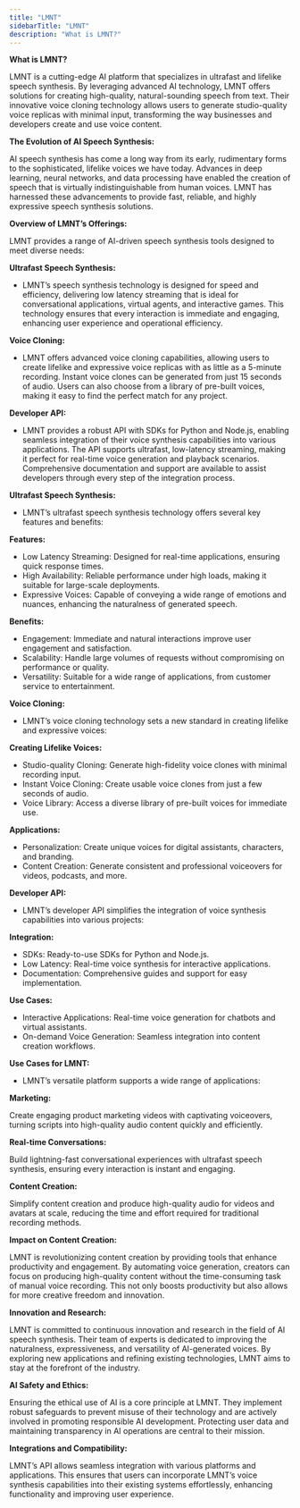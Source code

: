 ```yaml
---
title: "LMNT"
sidebarTitle: "LMNT"
description: "What is LMNT?"
---
```


**What is LMNT?**

LMNT is a cutting-edge AI platform that specializes in ultrafast and lifelike speech synthesis. By leveraging advanced AI technology, LMNT offers solutions for creating high-quality, natural-sounding speech from text. Their innovative voice cloning technology allows users to generate studio-quality voice replicas with minimal input, transforming the way businesses and developers create and use voice content.

**The Evolution of AI Speech Synthesis:**

AI speech synthesis has come a long way from its early, rudimentary forms to the sophisticated, lifelike voices we have today. Advances in deep learning, neural networks, and data processing have enabled the creation of speech that is virtually indistinguishable from human voices. LMNT has harnessed these advancements to provide fast, reliable, and highly expressive speech synthesis solutions.

**Overview of LMNT’s Offerings:**

LMNT provides a range of AI-driven speech synthesis tools designed to meet diverse needs:

**Ultrafast Speech Synthesis:**

- LMNT’s speech synthesis technology is designed for speed and efficiency, delivering low latency streaming that is ideal for conversational applications, virtual agents, and interactive games. This technology ensures that every interaction is immediate and engaging, enhancing user experience and operational efficiency.


**Voice Cloning:**

- LMNT offers advanced voice cloning capabilities, allowing users to create lifelike and expressive voice replicas with as little as a 5-minute recording. Instant voice clones can be generated from just 15 seconds of audio. Users can also choose from a library of pre-built voices, making it easy to find the perfect match for any project.

**Developer API:**

- LMNT provides a robust API with SDKs for Python and Node.js, enabling seamless integration of their voice synthesis capabilities into various applications. The API supports ultrafast, low-latency streaming, making it perfect for real-time voice generation and playback scenarios. Comprehensive documentation and support are available to assist developers through every step of the integration process.

**Ultrafast Speech Synthesis:**

- LMNT’s ultrafast speech synthesis technology offers several key features and benefits:

**Features:**

- Low Latency Streaming: Designed for real-time applications, ensuring quick response times.
- High Availability: Reliable performance under high loads, making it suitable for large-scale deployments.
- Expressive Voices: Capable of conveying a wide range of emotions and nuances, enhancing the naturalness of generated speech.

**Benefits:**

- Engagement: Immediate and natural interactions improve user engagement and satisfaction.
- Scalability: Handle large volumes of requests without compromising on performance or quality.
- Versatility: Suitable for a wide range of applications, from customer service to entertainment.

**Voice Cloning:**

- LMNT’s voice cloning technology sets a new standard in creating lifelike and expressive voices:

**Creating Lifelike Voices:**

- Studio-quality Cloning: Generate high-fidelity voice clones with minimal recording input.
- Instant Voice Cloning: Create usable voice clones from just a few seconds of audio.
- Voice Library: Access a diverse library of pre-built voices for immediate use.

**Applications:**

- Personalization: Create unique voices for digital assistants, characters, and branding.
- Content Creation: Generate consistent and professional voiceovers for videos, podcasts, and more.

**Developer API:**

- LMNT’s developer API simplifies the integration of voice synthesis capabilities into various projects:

**Integration:**

- SDKs: Ready-to-use SDKs for Python and Node.js.
- Low Latency: Real-time voice synthesis for interactive applications.
- Documentation: Comprehensive guides and support for easy implementation.

**Use Cases:**

- Interactive Applications: Real-time voice generation for chatbots and virtual assistants.
- On-demand Voice Generation: Seamless integration into content creation workflows.

**Use Cases for LMNT:**

- LMNT’s versatile platform supports a wide range of applications:

**Marketing:**

Create engaging product marketing videos with captivating voiceovers, turning scripts into high-quality audio content quickly and efficiently.

**Real-time Conversations:**

Build lightning-fast conversational experiences with ultrafast speech synthesis, ensuring every interaction is instant and engaging.

**Content Creation:**

Simplify content creation and produce high-quality audio for videos and avatars at scale, reducing the time and effort required for traditional recording methods.

**Impact on Content Creation:**

LMNT is revolutionizing content creation by providing tools that enhance productivity and engagement. By automating voice generation, creators can focus on producing high-quality content without the time-consuming task of manual voice recording. This not only boosts productivity but also allows for more creative freedom and innovation.

**Innovation and Research:**

LMNT is committed to continuous innovation and research in the field of AI speech synthesis. Their team of experts is dedicated to improving the naturalness, expressiveness, and versatility of AI-generated voices. By exploring new applications and refining existing technologies, LMNT aims to stay at the forefront of the industry.

**AI Safety and Ethics:**

Ensuring the ethical use of AI is a core principle at LMNT. They implement robust safeguards to prevent misuse of their technology and are actively involved in promoting responsible AI development. Protecting user data and maintaining transparency in AI operations are central to their mission.

**Integrations and Compatibility:**

LMNT’s API allows seamless integration with various platforms and applications. This ensures that users can incorporate LMNT’s voice synthesis capabilities into their existing systems effortlessly, enhancing functionality and improving user experience.
